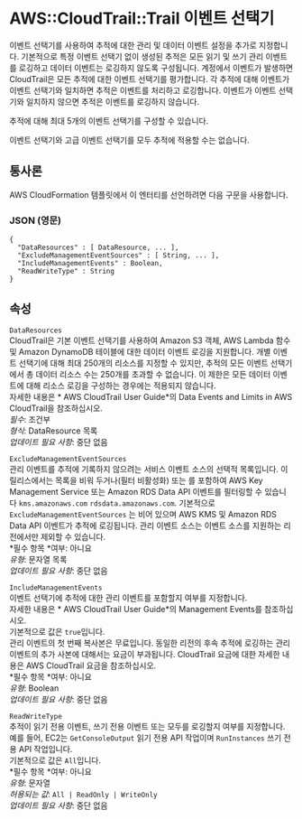 # AWS::CloudTrail::Trail 이벤트 선택기

이벤트 선택기를 사용하여 추적에 대한 관리 및 데이터 이벤트 설정을 추가로 지정합니다. 기본적으로 특정 이벤트 선택기 없이 생성된 추적은 모든 읽기 및 쓰기 관리 이벤트를 로깅하고 데이터 이벤트는 로깅하지 않도록 구성됩니다. 계정에서 이벤트가 발생하면 CloudTrail은 모든 추적에 대한 이벤트 선택기를 평가합니다. 각 추적에 대해 이벤트가 이벤트 선택기와 일치하면 추적은 이벤트를 처리하고 로깅합니다. 이벤트가 이벤트 선택기와 일치하지 않으면 추적은 이벤트를 로깅하지 않습니다.

추적에 대해 최대 5개의 이벤트 선택기를 구성할 수 있습니다.

이벤트 선택기와 고급 이벤트 선택기를 모두 추적에 적용할 수는 없습니다.

## 통사론

AWS CloudFormation 템플릿에서 이 엔터티를 선언하려면 다음 구문을 사용합니다.

### JSON (영문)

```
{
  "DataResources" : [ DataResource, ... ],
  "ExcludeManagementEventSources" : [ String, ... ],
  "IncludeManagementEvents" : Boolean,
  "ReadWriteType" : String
}
```

## 속성

`DataResources`  
CloudTrail은 기본 이벤트 선택기를 사용하여 Amazon S3 객체, AWS Lambda 함수 및 Amazon DynamoDB 테이블에 대한 데이터 이벤트 로깅을 지원합니다. 개별 이벤트 선택기에 대해 최대 250개의 리소스를 지정할 수 있지만, 추적의 모든 이벤트 선택기에서 총 데이터 리소스 수는 250개를 초과할 수 없습니다. 이 제한은 모든 데이터 이벤트에 대해 리소스 로깅을 구성하는 경우에는 적용되지 않습니다.  
자세한 내용은 * AWS CloudTrail User Guide*의 Data Events and Limits in AWS CloudTrail을 참조하십시오.  
_필수_: 조건부  
_형식_: DataResource 목록  
_업데이트 필요 사항_: 중단 없음

`ExcludeManagementEventSources`  
관리 이벤트를 추적에 기록하지 않으려는 서비스 이벤트 소스의 선택적 목록입니다. 이 릴리스에서는 목록을 비워 두거나(필터 비활성화) 또는 를 포함하여 AWS Key Management Service 또는 Amazon RDS Data API 이벤트를 필터링할 수 있습니다 `kms.amazonaws.com` `rdsdata.amazonaws.com`. 기본적으로 `ExcludeManagementEventSources` 는 비어 있으며 AWS KMS 및 Amazon RDS Data API 이벤트가 추적에 로깅됩니다. 관리 이벤트 소스는 이벤트 소스를 지원하는 리전에서만 제외할 수 있습니다.  
*필수 항목 *여부: 아니요  
_유형_: 문자열 목록  
_업데이트 필요 사항_: 중단 없음

`IncludeManagementEvents`  
이벤트 선택기에 추적에 대한 관리 이벤트를 포함할지 여부를 지정합니다.  
 자세한 내용은 * AWS CloudTrail User Guide*의 Management Events를 참조하십시오.  
기본적으로 값은 `true`입니다.  
관리 이벤트의 첫 번째 복사본은 무료입니다. 동일한 리전의 후속 추적에 로깅하는 관리 이벤트의 추가 사본에 대해서는 요금이 부과됩니다. CloudTrail 요금에 대한 자세한 내용은 AWS CloudTrail 요금을 참조하십시오.  
*필수 항목 *여부: 아니요  
_유형_: Boolean  
_업데이트 필요 사항_: 중단 없음

`ReadWriteType`  
추적이 읽기 전용 이벤트, 쓰기 전용 이벤트 또는 모두를 로깅할지 여부를 지정합니다. 예를 들어, EC2는 `GetConsoleOutput` 읽기 전용 API 작업이며 `RunInstances` 쓰기 전용 API 작업입니다.  
 기본적으로 값은 `All`입니다.  
*필수 항목 *여부: 아니요  
_유형_: 문자열  
_허용되는 값_: `All | ReadOnly | WriteOnly`  
_업데이트 필요 사항_: 중단 없음
